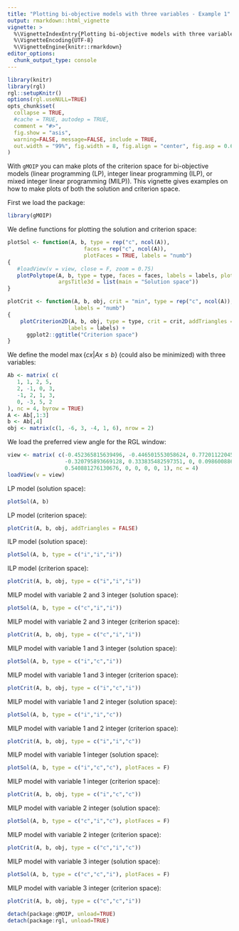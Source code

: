 ```yaml
---
title: "Plotting bi-objective models with three variables - Example 1"
output: rmarkdown::html_vignette
vignette: >
  %\VignetteIndexEntry{Plotting bi-objective models with three variables - Example 1}
  %\VignetteEncoding{UTF-8}
  %\VignetteEngine{knitr::rmarkdown}
editor_options: 
  chunk_output_type: console
---
```


```r
library(knitr)
library(rgl)
rgl::setupKnitr()
options(rgl.useNULL=TRUE)
opts_chunk$set(
  collapse = TRUE,
  #cache = TRUE, autodep = TRUE, 
  comment = "#>",
  fig.show = "asis", 
  warning=FALSE, message=FALSE, include = TRUE, 
  out.width = "99%", fig.width = 8, fig.align = "center", fig.asp = 0.62
)
```

With `gMOIP` you can make plots of the criterion space for bi-objective models (linear
programming (LP), integer linear programming (ILP), or mixed integer linear programming (MILP)).
This vignette gives examples on how to make plots of both the solution and criterion space.

First we load the package:

```r
library(gMOIP)
```

We define functions for plotting the solution and criterion space:

```r
plotSol <- function(A, b, type = rep("c", ncol(A)),
                        faces = rep("c", ncol(A)),
                        plotFaces = TRUE, labels = "numb")
{
   #loadView(v = view, close = F, zoom = 0.75)
   plotPolytope(A, b, type = type, faces = faces, labels = labels, plotFaces = plotFaces, 
                argsTitle3d = list(main = "Solution space"))
}

plotCrit <- function(A, b, obj, crit = "min", type = rep("c", ncol(A)), addTriangles = TRUE, 
                     labels = "numb") 
{
    plotCriterion2D(A, b, obj, type = type, crit = crit, addTriangles = addTriangles, 
                   labels = labels) + 
      ggplot2::ggtitle("Criterion space")
}
```

We define the model  $\max \{cx | Ax \leq b\}$ (could also be minimized) with three variables:

```r
Ab <- matrix( c(
   1, 1, 2, 5,
   2, -1, 0, 3,
   -1, 2, 1, 3,
   0, -3, 5, 2
), nc = 4, byrow = TRUE)
A <- Ab[,1:3]
b <- Ab[,4]
obj <- matrix(c(1, -6, 3, -4, 1, 6), nrow = 2)
```

We load the preferred view angle for the RGL window:

```r
view <- matrix( c(-0.452365815639496, -0.446501553058624, 0.77201122045517, 0, 0.886364221572876,
                  -0.320795893669128, 0.333835482597351, 0, 0.0986008867621422, 0.835299551486969,
                  0.540881276130676, 0, 0, 0, 0, 1), nc = 4)
loadView(v = view)
```

LP model (solution space):

```r
plotSol(A, b)
```

LP model (criterion space):

```r
plotCrit(A, b, obj, addTriangles = FALSE) 
```

ILP model (solution space):

```r
plotSol(A, b, type = c("i","i","i"))
```

ILP model (criterion space):

```r
plotCrit(A, b, obj, type = c("i","i","i"))
```

MILP model with variable 2 and 3 integer (solution space):

```r
plotSol(A, b, type = c("c","i","i"))
```

MILP model with variable 2 and 3 integer (criterion space):

```r
plotCrit(A, b, obj, type = c("c","i","i"))
```

MILP model with variable 1 and 3 integer (solution space):

```r
plotSol(A, b, type = c("i","c","i"))
```

MILP model with variable 1 and 3 integer (criterion space):

```r
plotCrit(A, b, obj, type = c("i","c","i"))
```

MILP model with variable 1 and 2 integer (solution space):

```r
plotSol(A, b, type = c("i","i","c"))
```

MILP model with variable 1 and 2 integer (criterion space):

```r
plotCrit(A, b, obj, type = c("i","i","c"))
```

MILP model with variable 1 integer (solution space):

```r
plotSol(A, b, type = c("i","c","c"), plotFaces = F)
```

MILP model with variable 1 integer (criterion space):

```r
plotCrit(A, b, obj, type = c("i","c","c"))
```

MILP model with variable 2 integer (solution space):

```r
plotSol(A, b, type = c("c","i","c"), plotFaces = F)
```

MILP model with variable 2 integer (criterion space):

```r
plotCrit(A, b, obj, type = c("c","i","c"))
```

MILP model with variable 3 integer (solution space):

```r
plotSol(A, b, type = c("c","c","i"), plotFaces = F)
```

MILP model with variable 3 integer (criterion space):

```r
plotCrit(A, b, obj, type = c("c","c","i"))
```

```r
detach(package:gMOIP, unload=TRUE)
detach(package:rgl, unload=TRUE)
```


